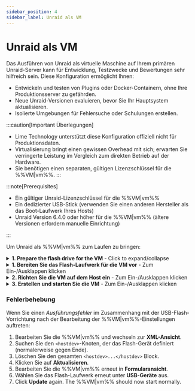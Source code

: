 ```yaml
---
sidebar_position: 4
sidebar_label: Unraid als VM
---
```



# Unraid als VM

Das Ausführen von Unraid als virtuelle Maschine auf Ihrem primären Unraid-Server kann für Entwicklung, Testzwecke und Bewertungen sehr hilfreich sein. Diese Konfiguration ermöglicht Ihnen:

- Entwickeln und testen von Plugins oder Docker-Containern, ohne Ihre Produktionsserver zu gefährden.
- Neue Unraid-Versionen evaluieren, bevor Sie Ihr Hauptsystem aktualisieren.
- Isolierte Umgebungen für Fehlersuche oder Schulungen erstellen.

:::caution[Important Überlegungen]
- Lime Technology unterstützt diese Konfiguration offiziell nicht für Produktionsdaten.
- Virtualisierung bringt einen gewissen Overhead mit sich; erwarten Sie verringerte Leistung im Vergleich zum direkten Betrieb auf der Hardware.
- Sie benötigen einen separaten, gültigen Lizenzschlüssel für die %%VM|vm%%.
:::

:::note\[Prerequisites]

- Ein gültiger Unraid-Lizenzschlüssel für die %%VM|vm%%
- Ein dedizierter USB-Stick (verwenden Sie einen anderen Hersteller als das Boot-Laufwerk Ihres Hosts)
- Unraid Version 6.4.0 oder höher für die %%VM|vm%% (ältere Versionen erfordern manuelle Einrichtung)

:::

Um Unraid als %%VM|vm%% zum Laufen zu bringen:

<details>
  <summary><strong>1. Prepare the flash drive for the VM</strong> - Click to expand/collapse</summary>

  Getting your flash drive ready is crucial for a seamless and dependable %%VM|vm%% boot process. Here's how to set up your %%VM|vm%% environment with a unique and properly configured boot device.

  1. Verwenden Sie das [Unraid USB Creator](https://unraid.net/download) Tool auf Ihrem Desktop, um das Flash-Laufwerk vorzubereiten:
     - Wählen Sie **EFI-Boot zulassen**.
     - Setzen Sie einen eindeutigen Servernamen (z.B. `TowerVM`, wenn Ihr Host `Tower` ist).
     - Schreiben Sie das Image auf das Flash-Laufwerk.

  2. Konfigurationsdateien ändern:
     - Benennen Sie die Flash-Laufwerk-Label von `UNRAID` in einen eindeutigen Namen um (z.B., `UNRAID-VM`).

     - Bearbeiten Sie die `syslinux/syslinux.cfg` Datei auf dem Flash-Laufwerk:

       ```
       label Unraid OS
         menu default
         kernel /bzimage
         append unraidlabel=UNRAID-VM initrd=/bzroot
       ```

     - Nehmen Sie diese Änderung in allen Boot-Modi (GUI/Safe Mode) innerhalb der Datei vor.

     - Kopieren Sie die aktualisierte `syslinux.cfg` Datei nach `EFI/boot/syslinux.cfg`

  3. Erstellen Sie eine Datei namens `startup.nsh` im Root des Flash-Laufwerks mit folgendem Inhalt:

     ```
     \EFI\boot\bootx64.efi
     ```

  4. Notieren Sie den Hersteller des Flash-Laufwerks (dies benötigen Sie später für die %%VM|vm%%-Einrichtung).
</details>

<details>
  <summary><strong>1. Bereiten Sie das Flash-Laufwerk für die VM vor</strong> - Zum Ein-/Ausklappen klicken</summary>

  Die Konfiguration der Unraid %%VM|vm%% erfordert einige spezifische Einstellungen, um einen ordnungsgemäßen Betrieb sicherzustellen.

  Um die %%VM|vm%%-Vorlage zu erstellen:

  1. Gehen Sie auf dem Host-Unraid-Server zu ***Einstellungen → VM-Manager*** und stellen Sie sicher, dass %%VM|vm%% aktiviert sind.
  2. Navigieren Sie zum Tab **VMs** und klicken Sie auf **VM hinzufügen**.
  3. Wählen Sie die **Slackware** Vorlage, da sie am nahesten zu Unraid passt.
  4. (Optional) Wenn verfügbar, ersetzen Sie das Slackware-Symbol durch das Unraid-Symbol.
  5. Benennen Sie die %%VM|vm%% (z.B., `UNRAID-VM`).
  6. (Optional) Fügen Sie eine Beschreibung hinzu, wie *"Unraid-Testumgebung - vX.XX.X."*
  7. Ressourcen zuweisen:
     - CPUs: 2-4 Kerne
     - RAM: 4-8 GB (setzen Sie Initial und Max auf denselben Wert)
  8. Setzen Sie **Maschinentyp** auf **Q35 (neueste)**.
  9. Setzen Sie **BIOS** auf **OVMF** und **USB-Controller** auf **3.0 (QEMU XHCI)**.
  10. Konfigurieren Sie virtuelle Festplatten:
      - Fügen Sie %%vDisks|vdisk%% für Cache/Daten mit **RAW** Format und **SATA**-Bus hinzu.
      - Größen unterscheiden, um eine einfache Identifikation zu ermöglichen (z.B., %%parity|parity%% > Daten > %%cache|cache%%).
  11. Grafik, Sound und Netzwerk auf deren Standardeinstellungen belassen.
  12. Unter **USB-Geräte** wählen Sie den Flash-Laufwerk nach **Hersteller**, nicht nach Label.

  :::important
  The %%VM|vm%%'s flash drive must be from a different manufacturer than the host's boot drive. If they match, the %%VM|vm%% drive won't be visible.
  :::
</details>

<details>
  <summary><strong>2. Richten Sie die VM auf dem Host ein</strong> - Zum Ein-/Ausklappen klicken</summary>

  Um die %%VM|vm%% nach der Konfiguration zu starten:

  1. Deaktivieren **VM nach Erstellung starten** wenn Sie manuelle Steuerung wünschen.
  2. Klicken Sie auf **Erstellen**.
  3. Klicken Sie auf der **VMs**-Registerkarte auf das Unraid %%VM|vm%%-Symbol und wählen **Start mit Konsole (%%VNC|vnc-session%%)**.
  4. Verfolgen Sie den Startvorgang in der %%VNC|vnc-session%% Konsole und notieren Sie die %%VM|vm%%-IP-Adresse, die vor der Anmeldung angezeigt wird.
</details>

<details>
  <summary><strong>3. Erstellen und starten Sie die VM</strong> - Zum Ein-/Ausklappen klicken</summary>

  Sobald die %%VM|vm%% läuft, richten Sie es wie einen physischen Unraid-Server ein:

  1. Greifen Sie auf das %%WebGUI|web-gui%% der %%VM|vm%% zu unter `http://[VM-IP]`.
  2. Gehen Sie zu ***Einstellungen → Identifikation***:
     - Legen Sie einen eindeutigen **Servernamen** fest (z.B. `Unraid-VM`).
     - Fügen Sie eine Beschreibung hinzu wie "Entwicklungsinstanz."
  3. (Optional) Gehen Sie zu ***Einstellungen → Anzeigeeinstellungen*** und wählen Sie ein anderes Farbthema, um es vom Host zu unterscheiden.
  4. Gehen Sie zu ***Einstellungen → %%SMB|samba%% Einstellungen → Arbeitsgruppeneinstellungen*** und stellen **Lokaler Master** auf *Nein*, um Konflikte zu vermeiden.
  5. Für UPS-Durchschleifung (falls der Host UPS hat):
     - Gehen Sie auf ***Einstellungen → UPS*** auf der %%VM|vm%%.
     - Setzen Sie **UPS-Kabel** auf *Ether*.
     - Setzen Sie **UPS-Typ** auf *net*.
     - Geben Sie die IP des Hosts bei **Gerät** ein.
     - Konfigurieren Sie die **Laufzeit**, um die %%VM|vm%% vor dem Host herunterzufahren.
  6. Starten Sie das %%array|array%% mit Ihren konfigurierten Geräten.
  7. Installieren Sie [**Community Applications**](https://unraid.net/community/apps) für Plugin/Docker-Tests.
  8. Aktualisieren Sie die %%VM|vm%% über ***Werkzeuge → Betriebssystem aktualisieren***, genau wie einen physischen Server.
</details>

### Fehlerbehebung

Wenn Sie einen *Ausführungsfehler* im Zusammenhang mit der USB-Flash-Vorrichtung nach der Bearbeitung der %%VM|vm%%-Einstellungen auftreten:

1. Bearbeiten Sie die %%VM|vm%% und wechseln zur **XML-Ansicht**.
2. Suchen Sie den `<hostdev>`-Knoten, der das Flash-Gerät definiert (normalerweise gegen Ende).
3. Löschen Sie den gesamten `<hostdev>...</hostdev>` Block.
4. Klicken Sie auf **Aktualisieren**.
5. Bearbeiten Sie die %%VM|vm%% erneut in **Formularansicht**.
6. Wählen Sie das Flash-Laufwerk erneut unter **USB-Geräte** aus.
7. Click **Update** again. The %%VM|vm%% should now start normally.
